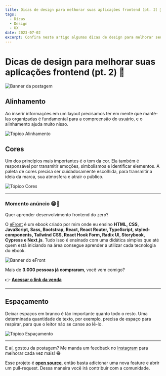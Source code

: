 ```yaml
---
title: Dicas de design para melhorar suas aplicações frontend (pt. 2) 🎨
tags:
  - Dicas
  - Design
  - UX
date: 2023-07-02
excerpt: Confira neste artigo algumas dicas de design para melhorar seus projetos frontend.
---
```


# Dicas de design para melhorar suas aplicações frontend (pt. 2) 🎨

![Banner da postagem](/dicas-de-design-para-melhorar-seu-frontend.png)

## Alinhamento

Ao inserir informações em um layout precisamos ter em mente que mantê-las organizadas é fundamental para a compreensão do usuário, e o alinhamento ajuda muito nisso.

![Tópico Alinhamento](/alinhamento.svg)

## Cores

Um dos princípios mais importantes é o tom da cor. Ela também é responsável por transmitir emoções, simbolismos e identificar elementos. A paleta de cores precisa ser cuidadosamente escolhida, para transmitir a ideia da marca, sua atmosfera e atrair o público.

![Tópico Cores](/cores.svg)

---

### Momento anúncio 😁🤘

Quer aprender desenvolvimento frontend do zero?

O [eFront](https://iuricode.com/efront/) é um ebook criado por mim onde eu ensino **HTML, CSS, JavaScript, Sass, Bootstrap, React, React Router, TypeScript, styled-components, Tailwind CSS, React Hook Form, Radix UI, Storybook, Cypress e Next.js**. Tudo isso é ensinado com uma didática simples que até quem está iniciando na área consegue aprender a utilizar cada tecnologia do ebook.

![Banner do eFront](/efront.png)

Mais de **3.000 pessoas já compraram**, você vem comigo?

👉 **[Acessar o link da venda](https://iuricode.com/efront/)**

---

## Espaçamento

Deixar espaços em branco é tão importante quanto todo o resto. Uma determinada quantidade de texto, por exemplo, precisa de espaço para respirar, para que o leitor não se canse ao lê-lo.

![Tópico Espaçamento](/espacamento.svg)

---

E aí, gostou da postagem? Me manda um feedback no [Instagram](https://www.instagram.com/iuricode/) para melhorar cada vez mais! 😁

Esse projeto é **[open source](https://github.com/iuricode/blog)**, então basta adicionar uma nova feature e abrir um pull-request. Dessa maneira você irá contribuir com a comunidade.
